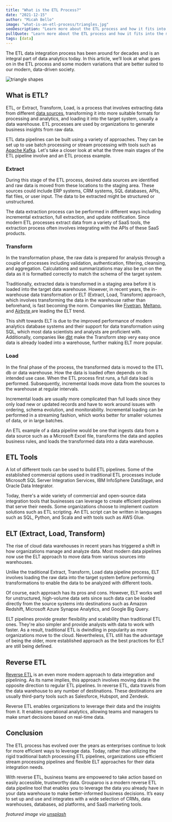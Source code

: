 ```yaml
---
title: "What is the ETL Process?"
date: "2021-12-15"
author: "Micah Bello"
image: "what-is-an-etl-process/triangles.jpg"
seoDescription: "Learn more about the ETL process and how it fits into the modern data stack. Grouparoo helps operationalize the data you have in your data warehouse. ✓ Start a free trial now!"
pullQuote: "Learn more about the ETL process and how it fits into the modern data stack."
tags: [data]
---
```


The ETL data integration process has been around for decades and is an integral part of data analytics today. In this article, we’ll look at what goes on in the ETL process and some modern variations that are better suited to our modern, data-driven society.

<Image
  alt="triangle shapes"
  src="what-is-an-etl-process/triangles.jpg"
  centered
  height={730}
  width={918}
/>

## What is ETL?

ETL, or Extract, Transform, Load, is a process that involves extracting data from different [data sources](https://www.grouparoo.com/blog/what-is-a-data-source), transforming it into more suitable formats for processing and analytics, and loading it into the target system, usually a data warehouse. ETL processes are used by organizations to generate business insights from raw data.

ETL data pipelines can be built using a variety of approaches. They can be set up to use batch processing or stream processing with tools such as [Apache Kafka](https://kafka.apache.org/). Let's take a closer look at what the three main stages of the ETL pipeline involve and an ETL process example.

### Extract

During this stage of the ETL process, desired data sources are identified and raw data is moved from these locations to the staging area. These sources could include ERP systems, CRM systems, SQL databases, APIs, flat files, or user input. The data to be extracted might be structured or unstructured.

The data extraction process can be performed in different ways including incremental extraction, full extraction, and update notification. Since modern ETL processes extract data from a variety of SaaS tools, the extraction process often involves integrating with the APIs of these SaaS products.

### Transform

In the transformation phase, the raw data is prepared for analysis through a couple of processes including validation, authentication, filtering, cleansing, and aggregation. Calculations and summarizations may also be run on the data as it is formatted correctly to match the schema of the target system.

Traditionally, extracted data is transformed in a staging area before it is loaded into the target data warehouse. However, in recent years, the in-warehouse data transformation or ELT (Extract, Load, Transform) approach, which involves transforming the data in the warehouse rather than beforehand, is fast becoming the norm. Companies like [Fivetran](http://fivetran.com), [Meltano](https://meltano.com/), and [Airbyte](https://airbyte.io/)<span style="text-decoration:underline;"> </span>are leading the ELT trend.

This shift towards ELT is due to the improved performance of modern analytics database systems and their support for data transformation using SQL, which most data scientists and analysts are proficient with. Additionally, companies like [dbt](https://www.getdbt.com/) make the Transform step very easy once data is already loaded into a warehouse, further making ELT more popular.

### Load

In the final phase of the process, the transformed data is moved to the ETL db or data warehouse. How the data is loaded often depends on its intended use case. When the ETL process first runs, a full data load is performed. Subsequently, incremental loads move data from the sources to the warehouse at regular intervals.

Incremental loads are usually more complicated than full loads since they only load new or updated records and have to work around issues with ordering, schema evolution, and monitorability. Incremental loading can be performed in a streaming fashion, which works better for smaller volumes of data, or in large batches.

An ETL example of a data pipeline would be one that ingests data from a data source such as a Microsoft Excel file, transforms the data and applies business rules, and loads the transformed data into a data warehouse.

## ETL Tools

A lot of different tools can be used to build ETL pipelines. Some of the established commercial options used in traditional ETL processes include Microsoft SQL Server Integration Services, IBM InfoSphere DataStage, and Oracle Data Integrator.

Today, there's a wide variety of commercial and open-source data integration tools that businesses can leverage to create efficient pipelines that serve their needs. Some organizations choose to implement custom solutions such as ETL scripting. An ETL script can be written in languages such as SQL, Python, and Scala and with tools such as AWS Glue.

## ELT (Extract, Load, Transform)

The rise of cloud data warehouses in recent years has triggered a shift in how organizations manage and analyze data. Most modern data pipelines now use the ELT approach to move data from various sources into warehouses.

Unlike the traditional Extract, Transform, Load data pipeline process, ELT involves loading the raw data into the target system before performing transformations to enable the data to be analyzed with different tools.

Of course, each approach has its pros and cons. However, ELT works well for unstructured, high-volume data sets since such data can be loaded directly from the source systems into destinations such as Amazon Redshift, Microsoft Azure Synapse Analytics, and Google Big Query.

ELT pipelines provide greater flexibility and scalability than traditional ETL ones. They're also simpler and provide analysts with data to work with faster. As a result, traditional ETL is dwindling in popularity as more organizations move to the cloud. Nevertheless, ETL still has the advantage of being the older, more established approach as the best practices for ELT are still being defined.

## Reverse ETL

[Reverse ETL](https://www.grouparoo.com/solutions/reverse-etl) is an even more modern approach to data integration and pipelining. As its name implies, this approach involves moving data in the opposite direction to regular ETL pipelines. In reverse ETL, data travels from the data warehouse to any number of destinations. These destinations are usually third-party tools such as Salesforce, Hubspot, and Zendesk.

Reverse ETL enables organizations to leverage their data and the insights from it. It enables operational analytics, allowing teams and managers to make smart decisions based on real-time data.

## Conclusion

The ETL process has evolved over the years as enterprises continue to look for more efficient ways to leverage data. Today, rather than utilizing the rigid traditional batch processing ETL pipelines, organizations use efficient stream processing pipelines and flexible ELT approaches for their data integration needs.

With reverse ETL, business teams are empowered to take action based on easily accessible, trustworthy data. Grouparoo is a modern reverse ETL data pipeline tool that enables you to leverage the data you already have in your data warehouse to make better-informed business decisions. It’s easy to set up and use and integrates with a wide selection of CRMs, data warehouses, databases, ad platforms, and SaaS marketing tools.

_featured image via [unsplash](https://unsplash.com/photos/QGnm_F_nd1E)_
